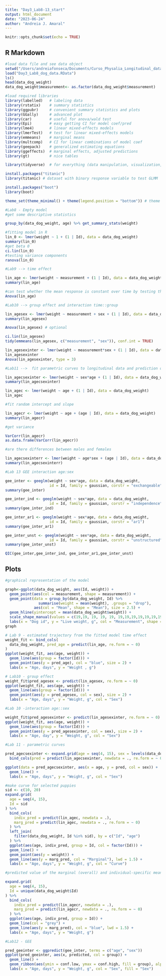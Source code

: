 ```yaml
---
title: "Day3_Lab8-13_start"
output: html_document
date: "2023-06-24"
author: "Andreia J. Amaral"
---
```


```r
knitr::opts_chunk$set(echo = TRUE)
```

## R Markdown


```r
#load data file and see data object
setwd("/Users/andreiafonseca/Documents/Curso_Physalia_Longitudinal_data/data/")
load("Day3_Lab8_dog_data.RData")
ls()
head(data_dog_weight)
data_dog_weight$measurement<- as.factor(data_dog_weight$measurement)

#load required libraries
library(labelled)   # labeling data
library(rstatix)    # summary statistics
library(ggpubr)     # convenient summary statistics and plots
library(GGally)     # advanced plot
library(car)        # useful for anova/wald test
library(Epi)        # easy getting CI for model coef/pred
library(lme4)       # linear mixed-effects models
library(lmerTest)   # test for linear mixed-effects models
library(emmeans)    # marginal means
library(multcomp)   # CI for linear combinations of model coef
library(geepack)    # generalized estimating equations
library(ggeffects)  # marginal effects, adjusted predictions
library(gt)         # nice tables

library(tidyverse)  # for everything (data manipulation, visualization, coding, and more)

install.packages("titanic")
library(titanic) # dataset with binary response variable to test GLMM

install.packages("boot")
library(boot)

theme_set(theme_minimal() + theme(legend.position = "bottom")) # theme for ggplot

#Lab8 - Empty model
#get some descriptive statistics

group_by(data_dog_weight, age) %>% get_summary_stats(weight)

#fitting model in R
lin_0 <- lmer(weight ~ 1 + (1 | Id), data = data_dog_weight)
summary(lin_0)
#get beta 0
ci.lin(lin_0)
#testing variance components
ranova(lin_0)

#Lab9 --> time effect

lin_age <- lmer(weight ~ measurement + (1 | Id), data = data_dog_weight)
summary(lin_age)

#can test whether the mean response is constant over time by testing the null hypothesis that all the regression coefficients used to model time are simultaneously equal to zero
Anova(lin_age)

#Lab10 --> group effect and interaction time::group

lin_agesex <- lmer(weight ~ measurement + sex + (1 | Id), data = data_dog_weight)
summary(lin_agesex)

Anova(lin_agesex) # optional

ci.lin(lin_agesex)
tidy(emmeans(lin_agesex, c("measurement", "sex")), conf.int = TRUE)

lin_agesexinter <- lmer(weight ~ measurement*sex + (1 | Id), data = data_dog_weight)
lin_agesexinter
Anova(lin_agesexinter, type = 3)

#Lab11 -->  fit parametric curves to longitudinal data and prediction of random effects

lin_agecsexinter <- lmer(weight ~ sex*age + (1 | Id), data = data_dog_weight)
summary(lin_agecsexinter)

lin_agec <- lmer(weight ~ age + (1 | Id), data = data_dog_weight)
lin_agec

#fit random intercept and slope

lin_agecr <- lmer(weight ~ age + (age | Id), data = data_dog_weight)
summary(lin_agecr)

#get variance

VarCorr(lin_agecr)
as.data.frame(VarCorr(lin_agecr))

#are there differences between males and females

lin_agecsexinterr <- lmer(weight ~ age*sex + (age | Id), data = data_dog_weight) 
summary(lin_agecsexinterr)

#Lab 13 GEE interaction age:sex

gee_inter <- geeglm(weight ~ sex*age, data = data_dog_weight,
                    id = Id, family = gaussian, corstr = "exchangeable")
summary(gee_inter)

gee_inter_ind <- geeglm(weight ~ sex*age, data = data_dog_weight,
                    id = Id, family = gaussian, corstr = "independence")
summary(gee_inter_ind)

gee_inter_ar1 <- geeglm(weight ~ sex*age, data = data_dog_weight,
                    id = Id, family = gaussian, corstr = "ar1")
summary(gee_inter_ar1)

gee_inter_unst <- geeglm(weight ~ sex*age, data = data_dog_weight,
                    id = Id, family = gaussian, corstr = "unstructured")
summary(gee_inter_unst)

QIC(gee_inter,gee_inter_ind, gee_inter_ar1,gee_inter_unst)

```

## Plots

```r
#graphical representation of the model

graph<-ggplot(data_dog_weight, aes(Id, weight)) +
  geom_point(aes(col = measurement, shape = measurement)) +
  geom_point(data = group_by(data_dog_weight, Id) %>%
               summarise(weight = mean(weight), .groups = "drop"),
             aes(col = "Mean", shape = "Mean"), size = 2.5) +
  geom_hline(yintercept = mean(data_dog_weight$weight)) +
  scale_shape_manual(values = c(19,19, 19, 19, 19, 19,19,19,19,19,19,19,4)) +
  labs(x = "Dog id", y = "Live weight, g", col = "Measurement", shape = "Measurement")
graph

# Lab 9 - estimated trajectory from the fitted model time effect
weight_fit <- bind_cols(
  data_dog_weight, pred_age = predict(lin_age, re.form = ~ 0)
)
ggplot(weight_fit, aes(age, weight)) +
  geom_line(aes(group = factor(Id))) +
  geom_point(aes(y = pred_age), col = "blue", size = 2) + 
  labs(x = "Age, days", y = "Weight , g")

# Lab10 - group effect
weight_fit$pred_agesex <- predict(lin_agesex, re.form = ~ 0)
ggplot(weight_fit, aes(age, weight)) +
  geom_line(aes(group = factor(Id))) +
  geom_point(aes(y = pred_agesex, col = sex), size = 2) + 
  labs(x = "Age, days", y = "Weight, g", col = "Sex")

#Lab 10 -interaction age::sex

weight_fit$pred_agesexinter <- predict(lin_agesexinter, re.form = ~ 0)
ggplot(weight_fit, aes(age, weight)) +
  geom_line(aes(group = factor(Id))) +
  geom_point(aes(y = pred_agesexinter, col = sex), size = 2) + 
  labs(x = "Age, day", y = "Weight, g", col = "Sex")

#Lab 11 - parametric curves

pred_agecsexinter <- expand.grid(age = seq(4, 15), sex = levels(data_dog_weight$sex)) %>% 
  bind_cols(pred = predict(lin_agecsexinter, newdata = ., re.form = ~ 0))

ggplot(data = pred_agecsexinter, aes(x = age, y = pred, col = sex)) +
  geom_line() +
  labs(x = "Age, days", y = "Weight, g", col = "Sex")

#make curve for selected puppies
sid <- c(10, 20)
expand.grid(
  age = seq(4, 15),
  Id = sid
) %>% 
  bind_cols(
    indiv_pred = predict(lin_agec, newdata = .),
    marg_pred = predict(lin_agec, newdata = ., re.form = ~ 0)
  ) %>% 
  left_join(
    filter(data_dog_weight, Id %in% sid), by = c("Id", "age")
  ) %>% 
  ggplot(aes(age, indiv_pred, group = Id, col = factor(Id))) +
  geom_line() +
  geom_point(aes(y = weight)) +
  geom_line(aes(y = marg_pred, col = "Marginal"), lwd = 1.5) +
  labs(x = "Age, days", y = "Weight, g", col = "Curve")

#predicted value of the marginal (overall) and individual-specific mean response trajectories

expand.grid(
  age = seq(4, 15),
  Id = unique(data_dog_weight$Id)
) %>% 
  bind_cols(
    indiv_pred = predict(lin_agecr, newdata = .),
    marg_pred = predict(lin_agecr, newdata = ., re.form = ~ 0)
  ) %>% 
  ggplot(aes(age, indiv_pred, group = Id)) +
  geom_line(col = "grey") +
  geom_line(aes(y = marg_pred), col = "blue", lwd = 1.5) +
  labs(x = "Age, days", y = "Weight, g")

#Lab12 - GEE

pred_geeinter <- ggpredict(gee_inter, terms = c("age", "sex"))
ggplot(pred_geeinter, aes(x, predicted, col = group)) + 
  geom_line() +
  geom_ribbon(aes(ymin = conf.low, ymax = conf.high, fill = group), alpha = .2, col = NA) +
  labs(x = "Age, days", y = "Weight, g", col = "Sex", fill = "Sex")

```
